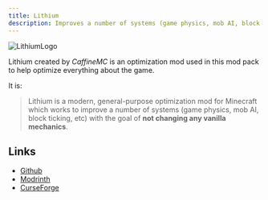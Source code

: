 ```yaml
---
title: Lithium
description: Improves a number of systems (game physics, mob AI, block ticking, etc)
---
```



![LithiumLogo](https://cdn.modrinth.com/data/gvQqBUqZ/bcc8686c13af0143adf4285d741256af824f70b7_96.webp)

Lithium created by *CaffineMC* is an optimization mod used in this mod pack to help optimize everything about the game.

It is:

> Lithium is a modern, general-purpose optimization mod for Minecraft which works to improve a number of systems (game physics, mob AI, block ticking, etc) with the goal of **not changing any vanilla mechanics**.

## Links

- [Github](https://github.com/CaffeineMC/lithium) <Icon name="simple-icons:github" size="1.2em" />
- [Modrinth](https://modrinth.com/mod/lithium) <Icon name="simple-icons:modrinth" size="1.2em" />
- [CurseForge](https://www.curseforge.com/minecraft/mc-mods/lithium) <Icon name="simple-icons:curseforge" size="1.2em" />
